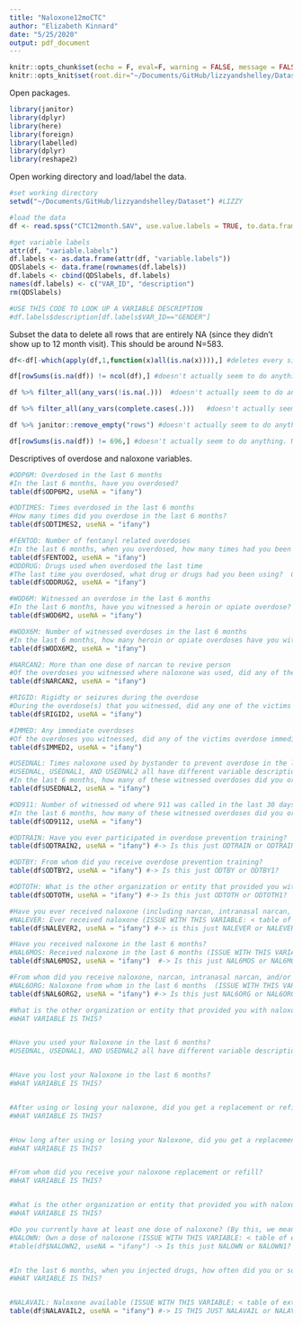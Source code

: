 ```yaml
---
title: "Naloxone12moCTC"
author: "Elizabeth Kinnard"
date: "5/25/2020"
output: pdf_document
---
```


```r
knitr::opts_chunk$set(echo = F, eval=F, warning = FALSE, message = FALSE, global.par=TRUE)
knitr::opts_knit$set(root.dir="~/Documents/GitHub/lizzyandshelley/Dataset")
```

Open packages.
```r
library(janitor)
library(dplyr)
library(here)
library(foreign)
library(labelled)
library(dplyr)
library(reshape2)
```

Open working directory and load/label the data.
```r
#set working directory
setwd("~/Documents/GitHub/lizzyandshelley/Dataset") #LIZZY

#load the data
df <- read.spss("CTC12month.SAV", use.value.labels = TRUE, to.data.frame=TRUE)

#get variable labels
attr(df, "variable.labels")
df.labels <- as.data.frame(attr(df, "variable.labels"))
QDSlabels <- data.frame(rownames(df.labels))
df.labels <- cbind(QDSlabels, df.labels)
names(df.labels) <- c("VAR_ID", "description")
rm(QDSlabels)

#USE THIS CODE TO LOOK UP A VARIABLE DESCRIPTION
#df.labels$description[df.labels$VAR_ID=="GENDER"]
```

Subset the data to delete all rows that are entirely NA (since they didn't show up to 12 month visit). This should be around N=583.
```r
df<-df[-which(apply(df,1,function(x)all(is.na(x)))),] #deletes every single row in my dataset so I have 0 obs

df[rowSums(is.na(df)) != ncol(df),] #doesn't actually seem to do anything. N = 984 stays the same.

df %>% filter_all(any_vars(!is.na(.)))  #doesn't actually seem to do anything. N = 984 stays the same.

df %>% filter_all(any_vars(complete.cases(.)))   #doesn't actually seem to do anything. N = 984 stays the same.

df %>% janitor::remove_empty("rows") #doesn't actually seem to do anything. N = 984 stays the same.

df[rowSums(is.na(df)) != 696,] #doesn't actually seem to do anything. N = 984 stays the same.
```

Descriptives of overdose and naloxone variables.
```r
#ODP6M: Overdosed in the last 6 months
#In the last 6 months, have you overdosed?
table(df$ODP6M2, useNA = "ifany")  

#ODTIMES: Times overdosed in the last 6 months
#How many times did you overdose in the last 6 months?
table(df$ODTIMES2, useNA = "ifany")  

#FENTOD: Number of fentanyl related overdoses
#In the last 6 months, when you overdosed, how many times had you been using Fentanyl or drugs with Fentanyl in it?
table(df$FENTOD2, useNA = "ifany")                                                                                                   
#ODDRUG: Drugs used when overdosed the last time
#The last time you overdosed, what drug or drugs had you been using?  Check all that apply
table(df$ODDRUG2, useNA = "ifany")    

#WOD6M: Witnessed an overdose in the last 6 months
#In the last 6 months, have you witnessed a heroin or opiate overdose?
table(df$WOD6M2, useNA = "ifany")   

#WODX6M: Number of witnessed overdoses in the last 6 months
#In the last 6 months, how many heroin or opiate overdoses have you witnessed?
table(df$WODX6M2, useNA = "ifany")   

#NARCAN2: More than one dose of narcan to revive person
#Of the overdoses you witnessed where naloxone was used, did any of them require more than one dose to revive the person to the best of your knowledge?
table(df$NARCAN2, useNA = "ifany")   

#RIGID: Rigidty or seizures during the overdose
#During the overdose(s) that you witnessed, did any one of the victims have immediate body rigidity or seizures?
table(df$RIGID2, useNA = "ifany") 

#IMMED: Any immediate overdoses
#Of the overdoses you witnessed, did any of the victims overdose immediately or shortly after taking their shot?
table(df$IMMED2, useNA = "ifany") 

#USEDNAL: Times naloxone used by bystander to prevent overdose in the last 30 days
#USEDNAL, USEDNAL1, AND USEDNAL2 all have different variable descriptions, not sure how to reconcile
#In the last 6 months, how many of these witnessed overdoses did you or someone else who was not an EMT or police officer use naloxone or narcan?
table(df$USEDNAL2, useNA = "ifany") 

#OD911: Number of witnessed od where 911 was called in the last 30 days
#In the last 6 months, how many of these witnessed overdoses did you or someone else call 911?
table(df$OD9112, useNA = "ifany") 

#ODTRAIN: Have you ever participated in overdose prevention training?
table(df$ODTRAIN2, useNA = "ifany") #-> Is this just ODTRAIN or ODTRAIN1?

#ODTBY: From whom did you receive overdose prevention training? 
table(df$ODTBY2, useNA = "ifany") #-> Is this just ODTBY or ODTBY1?

#ODTOTH: What is the other organization or entity that provided you with overdose training?
table(df$ODTOTH, useNA = "ifany") #-> Is this just ODTOTH or ODTOTH1?

#Have you ever received naloxone (including narcan, intranasal narcan, and/or autoinjector of naloxone) to use on yourself or other people?
#NALEVER: Ever received naloxone (ISSUE WITH THIS VARIABLE: < table of extent 0 >)
table(df$NALEVER2, useNA = "ifany") #-> is this just NALEVER or NALEVER1?

#Have you received naloxone in the last 6 months?
#NAL6MOS: Received naloxone in the last 6 months (ISSUE WITH THIS VARIABLE: < table of extent 0 >)
table(df$NAL6MOS2, useNA = "ifany")  #-> Is this just NAL6MOS or NAL6MOS1?

#From whom did you receive naloxone, narcan, intranasal narcan, and/or autoinjector/evzio in the last 6 months?  
#NAL6ORG: Naloxone from whom in the last 6 months  (ISSUE WITH THIS VARIABLE: < table of extent 0 >)
table(df$NAL6ORG2, useNA = "ifany") #-> Is this just NAL6ORG or NAL6ORG1?

#What is the other organization or entity that provided you with naloxone in the last 6 months?
#WHAT VARIABLE IS THIS?


#Have you used your Naloxone in the last 6 months?
#USEDNAL, USEDNAL1, AND USEDNAL2 all have different variable descriptions, not sure how to reconcile. THIS MAY BE A DIFFERENT VARIABLE.


#Have you lost your Naloxone in the last 6 months?
#WHAT VARIABLE IS THIS?


#After using or losing your naloxone, did you get a replacement or refill?	
#WHAT VARIABLE IS THIS?


#How long after using or losing your Naloxone, did you get a replacement or refill?
#WHAT VARIABLE IS THIS?


#From whom did you receive your naloxone replacement or refill? 
#WHAT VARIABLE IS THIS?


#What is the other organization or entity that provided you with naloxone dose replacement or refill?
#WHAT VARIABLE IS THIS?

#Do you currently have at least one dose of naloxone? (By this, we mean you possess or own your own naloxone dose)
#NALOWN: Own a dose of naloxone (ISSUE WITH THIS VARIABLE: < table of extent 0 >)
#table(df$NALOWN2, useNA = "ifany") -> Is this just NALOWN or NALOWN1?


#In the last 6 months, when you injected drugs, how often did you or someone else around you have naloxone in the event of an overdose?
#WHAT VARIABLE IS THIS?


#NALAVAIL: Naloxone available (ISSUE WITH THIS VARIABLE: < table of extent 0 >)
table(df$NALAVAIL2, useNA = "ifany") #-> IS THIS JUST NALAVAIL or NALAVAIL1?

```

